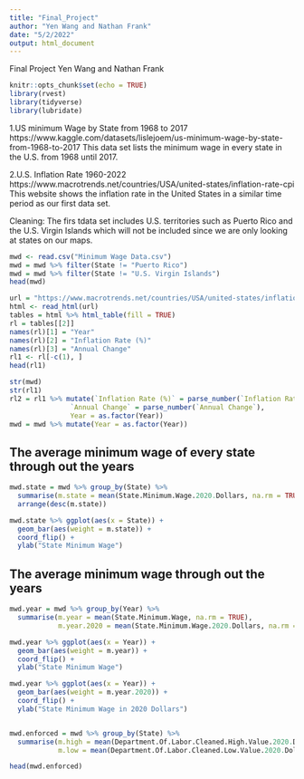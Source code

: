 ```yaml
---
title: "Final_Project"
author: "Yen Wang and Nathan Frank"
date: "5/2/2022"
output: html_document
---
```


Final Project
Yen Wang and Nathan Frank

```r
knitr::opts_chunk$set(echo = TRUE)
library(rvest)
library(tidyverse)
library(lubridate)
```

1.US minimum Wage by State from 1968 to 2017 https://www.kaggle.com/datasets/lislejoem/us-minimum-wage-by-state-from-1968-to-2017
This data set lists the minimum wage in every state in the U.S. from 1968 until 2017.

2.U.S. Inflation Rate 1960-2022
https://www.macrotrends.net/countries/USA/united-states/inflation-rate-cpi
This website shows the inflation rate in the United States in a similar time period as our first data set.

Cleaning: The firs tdata set includes U.S. territories such as Puerto Rico and the U.S. Virgin Islands which will not be included since we are only looking at states on our maps.

```r
mwd <- read.csv("Minimum Wage Data.csv")
mwd = mwd %>% filter(State != "Puerto Rico")
mwd = mwd %>% filter(State != "U.S. Virgin Islands")
head(mwd)

url = "https://www.macrotrends.net/countries/USA/united-states/inflation-rate-cpi"
html <- read_html(url)
tables = html %>% html_table(fill = TRUE)
rl = tables[[2]]
names(rl)[1] = "Year"
names(rl)[2] = "Inflation Rate (%)"
names(rl)[3] = "Annual Change"
rl1 <- rl[-c(1), ]
head(rl1)
```

```r
str(mwd)
str(rl1)
rl2 = rl1 %>% mutate(`Inflation Rate (%)` = parse_number(`Inflation Rate (%)`), 
               `Annual Change` = parse_number(`Annual Change`), 
               Year = as.factor(Year))
mwd = mwd %>% mutate(Year = as.factor(Year))

```


## The average minimum wage of every state through out the years
```r
mwd.state = mwd %>% group_by(State) %>% 
  summarise(m.state = mean(State.Minimum.Wage.2020.Dollars, na.rm = TRUE)) %>%
  arrange(desc(m.state))

mwd.state %>% ggplot(aes(x = State)) + 
  geom_bar(aes(weight = m.state)) + 
  coord_flip() + 
  ylab("State Minimum Wage")

```

## The average minimum wage through out the years

```r
mwd.year = mwd %>% group_by(Year) %>% 
  summarise(m.year = mean(State.Minimum.Wage, na.rm = TRUE), 
            m.year.2020 = mean(State.Minimum.Wage.2020.Dollars, na.rm = TRUE))

mwd.year %>% ggplot(aes(x = Year)) + 
  geom_bar(aes(weight = m.year)) + 
  coord_flip() + 
  ylab("State Minimum Wage")

mwd.year %>% ggplot(aes(x = Year)) + 
  geom_bar(aes(weight = m.year.2020)) + 
  coord_flip() + 
  ylab("State Minimum Wage in 2020 Dollars")



```

```r
mwd.enforced = mwd %>% group_by(State) %>% 
  summarise(m.high = mean(Department.Of.Labor.Cleaned.High.Value.2020.Dollars, na.rm = TRUE), 
            m.low = mean(Department.Of.Labor.Cleaned.Low.Value.2020.Dollars, na.rm = TRUE))

head(mwd.enforced)
```



